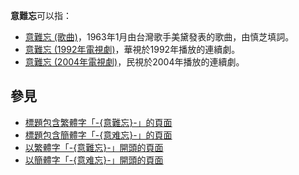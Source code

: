 '''意難忘'''可以指：
* [[意難忘_(歌曲)|意難忘 (歌曲)]]，1963年1月由台灣歌手美黛發表的歌曲，由慎芝填詞。
* [[意難忘_(1992年電視劇)|意難忘 (1992年電視劇)]]，華視於1992年播放的連續劇。
* [[意難忘_(2004年電視劇)|意難忘 (2004年電視劇)]]，民視於2004年播放的連續劇。

== 參見 ==
* [[Special:Search/intitle:"意難忘"|標題包含繁體字「-{意難忘}-」的頁面]]
* [[Special:Search/intitle:"意难忘"|標題包含簡體字「-{意难忘}-」的頁面]]
* [[Special:Prefixindex/意難忘|以繁體字「-{意難忘}-」開頭的頁面]]
* [[Special:Prefixindex/意难忘|以簡體字「-{意难忘}-」開頭的頁面]]

{{Disambiguation|Cat=三字作品消歧義|Y}}